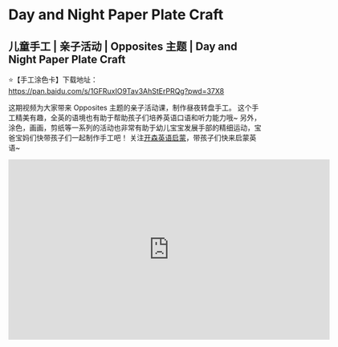 # Day and Night Paper Plate Craft

## 儿童手工 | 亲子活动 | Opposites 主题 | Day and Night Paper Plate Craft

⭐【手工涂色卡】下载地址：
https://pan.baidu.com/s/1GFRuxIO9Tav3AhStErPRQg?pwd=37X8

这期视频为大家带来 Opposites 主题的亲子活动课，制作昼夜转盘手工。
这个手工精美有趣，全英的语境也有助于帮助孩子们培养英语口语和听力能力哦~
另外，涂色，画画，剪纸等一系列的活动也非常有助于幼儿宝宝发展手部的精细运动，宝爸宝妈们快带孩子们一起制作手工吧！
关注[开森英语启蒙](https://space.bilibili.com/20797715)，带孩子们快来启蒙英语~

<iframe
  src="https://player.bilibili.com/player.html?bvid=BV1PM411K7PB&cid=1&page=1"
  scrolling="no"
  border="0"
  frameborder="no"
  framespacing="0"
  allowfullscreen="true"
  width="640"
  height="360"
></iframe>
